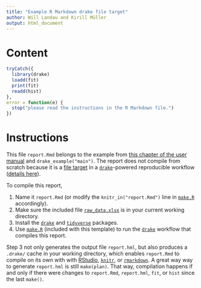```yaml
---
title: "Example R Markdown drake file target"
author: Will Landau and Kirill Müller
output: html_document
---
```


# Content

```r
tryCatch({
  library(drake)
  loadd(fit)
  print(fit)
  readd(hist)
},
error = function(e) {
  stop("please read the instructions in the R Markdown file.")
})
```

# Instructions

This file `report.Rmd` belongs to the example from [this chapter of the user manual](https://books.ropensci.org/drake/intro.html) and `drake_example("main")`. The report does not compile from scratch because it is a [file target](https://docs.ropensci.org/drake/reference/file_out.html) in a [`drake`](https://github.com/ropensci/drake)-powered reproducible workflow ([details here](https://books.ropensci.org/drake/plans.html)).

To compile this report,

1. Name it `report.Rmd` (or modify the `knitr_in("report.Rmd")` line in [`make.R`](https://github.com/ropensci/drake/tree/main/inst/rmarkdown/templates/drake/skeleton/make.R) accordingly).
2. Make sure the included file [`raw_data.xlsx`](https://github.com/ropensci/drake/tree/main/inst/rmarkdown/templates/drake/skeleton/raw_data.xlsx) is in your current working directory.
2. Install the [`drake`](https://github.com/ropensci/drake) and [`tidyverse`](https://github.com/tidyverse/tidyverse) packages. 
3. Use [`make.R`](https://github.com/ropensci/drake/tree/main/inst/rmarkdown/templates/drake/skeleton/make.R) (included with this template) to run the [`drake`](https://github.com/ropensci/drake) workflow that compiles this report.

Step 3 not only generates the output file `report.hml`, but also produces a `.drake/` cache in your working directory, which enables `report.Rmd` to compile on its own with with [RStudio](https://www.rstudio.com/products/RStudio/), [`knitr`](https://github.com/yihui/knitr), or [`rmarkdown`](https://github.com/rstudio/rmarkdown). A great way way to generate `report.hml` is still `make(plan)`. That way, compilation happens if and only if there were changes to `report.Rmd`, `report.hml`, `fit`, or `hist` since the last `make()`.
